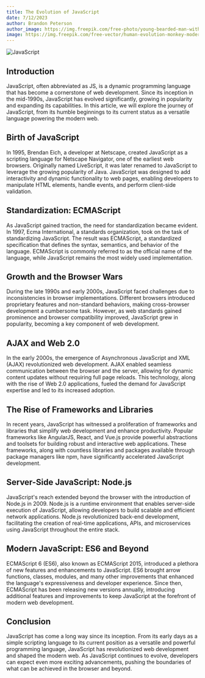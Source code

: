 ```yaml
---
title: The Evolution of JavaScript
date: 7/12/2023
author: Brandon Peterson
author_image: https://img.freepik.com/free-photo/young-bearded-man-with-striped-shirt_273609-5677.jpg?w=1380&t=st=1689139376~exp=1689139976~hmac=174c41dd13ef13d5ec3597613d5ec965be7d99cd21caa1b37606e1e4b55c8e7d
image: https://img.freepik.com/free-vector/human-evolution-monkey-modern-man-programmer-computer-user-isolated-white_33099-1593.jpg?w=1380&t=st=1689167550~exp=1689168150~hmac=7a6f34328cb46e356f594616c775473cf90b3df962007f5a2313495d1c26e767
---
```


![JavaScript](https://img.freepik.com/free-vector/human-evolution-monkey-modern-man-programmer-computer-user-isolated-white_33099-1593.jpg?w=1380&t=st=1689167550~exp=1689168150~hmac=7a6f34328cb46e356f594616c775473cf90b3df962007f5a2313495d1c26e767)

## Introduction

JavaScript, often abbreviated as JS, is a dynamic programming language that has become a cornerstone of web development. Since its inception in the mid-1990s, JavaScript has evolved significantly, growing in popularity and expanding its capabilities. In this article, we will explore the journey of JavaScript, from its humble beginnings to its current status as a versatile language powering the modern web.

## Birth of JavaScript

In 1995, Brendan Eich, a developer at Netscape, created JavaScript as a scripting language for Netscape Navigator, one of the earliest web browsers. Originally named LiveScript, it was later renamed to JavaScript to leverage the growing popularity of Java. JavaScript was designed to add interactivity and dynamic functionality to web pages, enabling developers to manipulate HTML elements, handle events, and perform client-side validation.

## Standardization: ECMAScript

As JavaScript gained traction, the need for standardization became evident. In 1997, Ecma International, a standards organization, took on the task of standardizing JavaScript. The result was ECMAScript, a standardized specification that defines the syntax, semantics, and behavior of the language. ECMAScript is commonly referred to as the official name of the language, while JavaScript remains the most widely used implementation.

## Growth and the Browser Wars

During the late 1990s and early 2000s, JavaScript faced challenges due to inconsistencies in browser implementations. Different browsers introduced proprietary features and non-standard behaviors, making cross-browser development a cumbersome task. However, as web standards gained prominence and browser compatibility improved, JavaScript grew in popularity, becoming a key component of web development.

## AJAX and Web 2.0

In the early 2000s, the emergence of Asynchronous JavaScript and XML (AJAX) revolutionized web development. AJAX enabled seamless communication between the browser and the server, allowing for dynamic content updates without requiring full page reloads. This technology, along with the rise of Web 2.0 applications, fueled the demand for JavaScript expertise and led to its increased adoption.

## The Rise of Frameworks and Libraries

In recent years, JavaScript has witnessed a proliferation of frameworks and libraries that simplify web development and enhance productivity. Popular frameworks like AngularJS, React, and Vue.js provide powerful abstractions and toolsets for building robust and interactive web applications. These frameworks, along with countless libraries and packages available through package managers like npm, have significantly accelerated JavaScript development.

## Server-Side JavaScript: Node.js

JavaScript's reach extended beyond the browser with the introduction of Node.js in 2009. Node.js is a runtime environment that enables server-side execution of JavaScript, allowing developers to build scalable and efficient network applications. Node.js revolutionized back-end development, facilitating the creation of real-time applications, APIs, and microservices using JavaScript throughout the entire stack.

## Modern JavaScript: ES6 and Beyond

ECMAScript 6 (ES6), also known as ECMAScript 2015, introduced a plethora of new features and enhancements to JavaScript. ES6 brought arrow functions, classes, modules, and many other improvements that enhanced the language's expressiveness and developer experience. Since then, ECMAScript has been releasing new versions annually, introducing additional features and improvements to keep JavaScript at the forefront of modern web development.

## Conclusion

JavaScript has come a long way since its inception. From its early days as a simple scripting language to its current position as a versatile and powerful programming language, JavaScript has revolutionized web development and shaped the modern web. As JavaScript continues to evolve, developers can expect even more exciting advancements, pushing the boundaries of what can be achieved in the browser and beyond.
